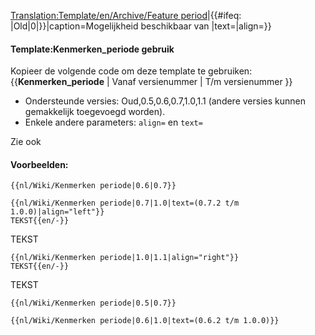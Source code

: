 <noinclude>[[Translation:Template/en/Archive/Feature period]]</noinclude><includeonly>{{en/VersionBox|{{#ifeq: {{{1|}}}|Old|0|{{{1|}}}}}|{{#ifeq: {{{2|}}}|Old|0|{{{2|}}}}}|caption=Mogelijkheid beschikbaar van |text={{{text|}}}|align={{{align|center}}}}}</includeonly><noinclude>

====Template:Kenmerken_periode gebruik====
Kopieer de volgende code om deze template te gebruiken: <nowiki>{{</nowiki>'''Kenmerken_periode'''<nowiki> | Vanaf versienummer | T/m versienummer }}</nowiki>
*Ondersteunde versies: Oud,0.5,0.6,0.7,1.0,1.1 (andere versies kunnen gemakkelijk toegevoegd worden).
*Enkele andere parameters: <code>align=</code> en <code>text=</code>
Zie ook {{en/S|Kenmerken}}

====Voorbeelden:====
<pre>{{nl/Wiki/Kenmerken periode|0.6|0.7}}</pre>
{{nl/Wiki/Kenmerken periode|0.6|0.7}}
<pre>{{nl/Wiki/Kenmerken periode|0.7|1.0|text=(0.7.2 t/m 1.0.0)|align="left"}}
TEKST{{en/-}}</pre>
{{nl/Wiki/Kenmerken periode|0.7|1.0|text=(0.7.2 t/m 1.0.0)|align="left"}}
TEKST{{en/-}}
<pre>{{nl/Wiki/Kenmerken periode|1.0|1.1|align="right"}}
TEKST{{en/-}}</pre>
{{nl/Wiki/Kenmerken periode|1.0|1.1|align="right"}}
TEKST{{en/-}}
<pre>{{nl/Wiki/Kenmerken periode|0.5|0.7}}</pre>
{{nl/Wiki/Kenmerken periode|0.5|0.7}}
<pre>{{nl/Wiki/Kenmerken periode|0.6|1.0|text=(0.6.2 t/m 1.0.0)}}</pre>
{{nl/Wiki/Kenmerken periode|0.6|1.0|text=(0.6.2 t/m 1.0.0)}}



</noinclude>